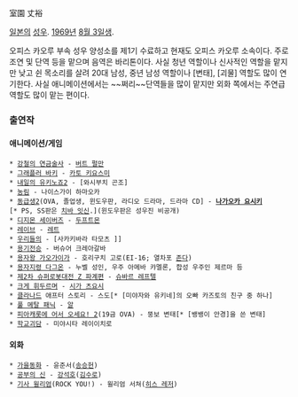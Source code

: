室園 丈裕

[[일본]]의 [[성우]]. [[1969년]] [[8월 3일]]생.

오피스 카오루 부속 성우 양성소를 제1기 수료하고 현재도 오피스 카오루 소속이다. 주로 조연 및 단역 등을 맡으며 음역은 바리톤이다. 사실 청년 역할이나 신사적인 역할을 맡지만 낮고 쉰 목소리를 살려 20대 남성, 중년 남성 역할이나 [변태], [괴물] 역할도 많이 연기한다. 사실 애니메이션에서는 ~~쩌리~~단역들을 많이 맡지만 외화 쪽에서는 주연급 역할도 많이 맡는 편이다. 

=== 출연작 ===
==== 애니메이션/게임 ====
 * [[강철의 연금술사]] - [[버트 펄만]]
 * [[그래플러 바키]] - [[카토 키요스미]]
 * [[내일의 유키노죠2]] - [와시부치 곤조]
 * [[농림]] - 나이스가이 하마오카
 * [[동급생2]](OVA, 졸업생, 윈도우판, 라디오 드라마, 드라마 CD] - '''[[나가오카 요시키]]'''[* PS, SS판은 [[치바 잇신]].](윈도우판은 성우진 비공개)
 * [[디지몬 세이버즈]] - [[두프트몬]]
 * [[레이브]] - [[레트]]
 * [[우리들의]] - [사카키바라 타모츠 ]]
 * [[용기전승]] - 버슈어 크레아갈바
 * [[용자왕 가오가이가]] - 호리구치 고로(EI-16; 열차포 [[존다]])
 * [[용자지령 다그온]] - 누벨 성인, 우주 아메바 캬멜론, 합성 우주인 제르마 등
 * [[제2차 슈퍼로봇대전 Z 파계편]] - [[슈바르 레프텔]]
 * [[크게 휘두르며]] - [[시가 츠요시]]
 * [[클라나드]] 애프터 스토리 - 스도[* [미야자와 유키네]의 오빠 카즈토의 친구 중 하나]
 * [[풀 메탈 패닉]] - [[알]] 
 * [[피아캐롯에 어서 오세요! 2]](19금 OVA) - 뚱보 변태[* [뱅뱅이 안경]을 쓴 변태]
 * [[학교괴담]] - 미야시타 레이이치로

==== 외화 ====
 * [[가을동화]] - 윤준서([[송승헌]])
 * [[공부의 신]] - [[강석호]]([[김수로]])
 * [[기사 윌리엄]](ROCK YOU!) - 윌리엄 서쳐([[히스 레저]])

